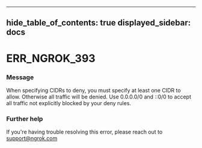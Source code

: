 

---
hide_table_of_contents: true
displayed_sidebar: docs
---


# ERR_NGROK_393

### Message
When specifying CIDRs to deny, you must specify at least one CIDR to allow. Otherwise all traffic will be denied. Use 0.0.0.0/0 and ::0/0 to accept all traffic not explicitly blocked by your deny rules.

<ErrorDetails error="err_ngrok_393" />



### Further help
If you're having trouble resolving this error, please reach out to [support@ngrok.com](mailto:support@ngrok.com?subject=Help%20with%20ERR_NGROK_393)

